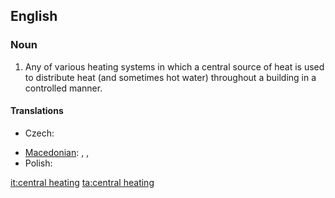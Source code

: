 ==English==

===Noun===
{{wikipedia}}
{{en-noun|sg=[[central]] [[heating]]|-}}

# Any of various heating systems in which a central source of heat is used to distribute heat (and sometimes hot water) throughout a building in a controlled manner.

====Translations====
{{trans-top|heating system}}
* Czech: {{t-|cs|ústřední topení|n}}
{{trans-mid}}
* [[Macedonian]]: {{t|mk|парно|n|tr=párno|sc=Cyrl}},  {{t|mk|парно греење|n|tr=párno gréenje|sc=Cyrl}},  {{t|mk|централно греење|n|tr=céntralno gréenje|sc=Cyrl}}
* Polish: {{t-|pl|centralne ogrzewanie|n}}
{{trans-bottom}}

[[it:central heating]]
[[ta:central heating]]